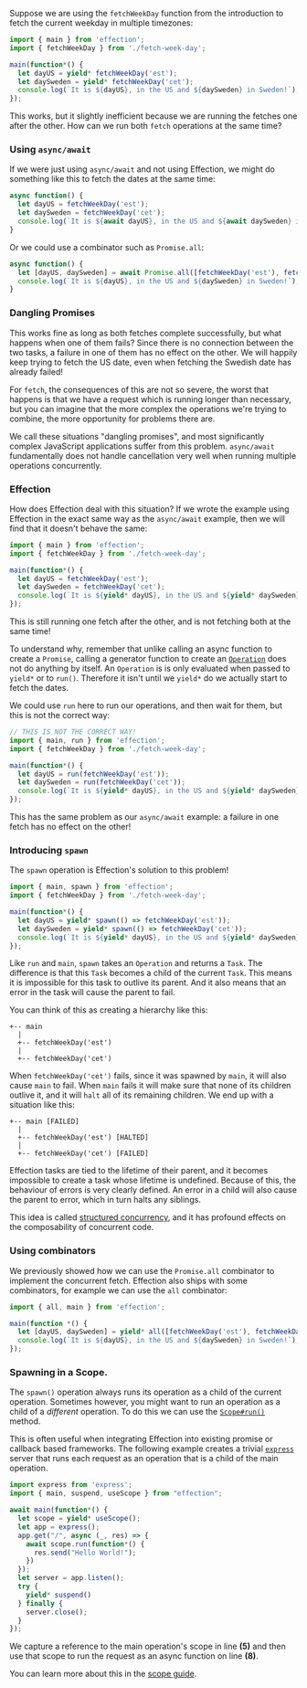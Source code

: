Suppose we are using the `fetchWeekDay` function from the introduction to fetch the current weekday in multiple timezones:

``` javascript
import { main } from 'effection';
import { fetchWeekDay } from './fetch-week-day';

main(function*() {
  let dayUS = yield* fetchWeekDay('est');
  let daySweden = yield* fetchWeekDay('cet');
  console.log(`It is ${dayUS}, in the US and ${daySweden} in Sweden!`);
});
```

This works, but it slightly inefficient because we are running the fetches one
after the other. How can we run both `fetch` operations at the same time?

### Using `async/await`

If we were just using `async/await` and not using Effection, we might do
something like this to fetch the dates at the same time:

``` javascript
async function() {
  let dayUS = fetchWeekDay('est');
  let daySweden = fetchWeekDay('cet');
  console.log(`It is ${await dayUS}, in the US and ${await daySweden} in Sweden!`);
}
```

Or we could use a combinator such as `Promise.all`:

``` javascript
async function() {
  let [dayUS, daySweden] = await Promise.all([fetchWeekDay('est'), fetchWeekDay('cet')]);
  console.log(`It is ${dayUS}, in the US and ${daySweden} in Sweden!`);
}
```

### Dangling Promises

This works fine as long as both fetches complete successfully, but what happens
when one of them fails? Since there is no connection between the two tasks, a
failure in one of them has no effect on the other. We will happily keep trying
to fetch the US date, even when fetching the Swedish date has already failed!

For `fetch`, the consequences of this are not so severe, the worst that happens is
that we have a request which is running longer than necessary, but you can imagine
that the more complex the operations we're trying to combine, the more opportunity
for problems there are.

We call these situations "dangling promises", and most significantly complex
JavaScript applications suffer from this problem. `async/await` fundamentally does
not handle cancellation very well when running multiple operations concurrently.

### Effection

How does Effection deal with this situation? If we wrote the example using
Effection in the exact same way as the `async/await` example, then we will find
that it doesn't behave the same:

``` javascript
import { main } from 'effection';
import { fetchWeekDay } from './fetch-week-day';

main(function*() {
  let dayUS = fetchWeekDay('est');
  let daySweden = fetchWeekDay('cet');
  console.log(`It is ${yield* dayUS}, in the US and ${yield* daySweden} in Sweden!`);
});
```

This is still running one fetch after the other, and is not fetching both at
the same time!

To understand why, remember that unlike calling an async function to
create a `Promise`, calling a generator function to create an
[`Operation`][Operation] does not do anything by itself. An `Operation` is
is only evaluated when passed to `yield*` or to `run()`. Therefore it isn't
until we `yield*` do we actually start to fetch the dates.

We could use `run` here to run our operations, and then wait for them, but this
is not the correct way:

``` javascript
// THIS IS NOT THE CORRECT WAY!
import { main, run } from 'effection';
import { fetchWeekDay } from './fetch-week-day';

main(function*() {
  let dayUS = run(fetchWeekDay('est'));
  let daySweden = run(fetchWeekDay('cet'));
  console.log(`It is ${yield* dayUS}, in the US and ${yield* daySweden} in Sweden!`);
});
```

This has the same problem as our `async/await` example: a failure in one fetch
has no effect on the other!

### Introducing `spawn`

The `spawn` operation is Effection's solution to this problem!

``` javascript
import { main, spawn } from 'effection';
import { fetchWeekDay } from './fetch-week-day';

main(function*() {
  let dayUS = yield* spawn(() => fetchWeekDay('est'));
  let daySweden = yield* spawn(() => fetchWeekDay('cet'));
  console.log(`It is ${yield* dayUS}, in the US and ${yield* daySweden} in Sweden!`);
});
```

Like `run` and `main`, `spawn` takes an `Operation` and returns a `Task`. The
difference is that this `Task` becomes a child of the current `Task`. This
means it is impossible for this task to outlive its parent. And it also means
that an error in the task will cause the parent to fail.

You can think of this as creating a hierarchy like this:

```
+-- main
  |
  +-- fetchWeekDay('est')
  |
  +-- fetchWeekDay('cet')
```

When `fetchWeekDay('cet')` fails, since it was spawned by `main`, it will also
cause `main` to fail. When `main` fails it will make sure that none of its
children outlive it, and it will `halt` all of its remaining children. We end
up with a situation like this:

```
+-- main [FAILED]
  |
  +-- fetchWeekDay('est') [HALTED]
  |
  +-- fetchWeekDay('cet') [FAILED]
```

Effection tasks are tied to the lifetime of their parent, and it becomes
impossible to create a task whose lifetime is undefined. Because of this, the
behaviour of errors is very clearly defined. An error in a child will also
cause the parent to error, which in turn halts any siblings.

This idea is called [structured concurrency], and it has profound effects on
the composability of concurrent code.

### Using combinators

We previously showed how we can use the `Promise.all` combinator to implement
the concurrent fetch. Effection also ships with some combinators, for example
we can use the `all` combinator:

``` javascript
import { all, main } from 'effection';

main(function *() {
  let [dayUS, daySweden] = yield* all([fetchWeekDay('est'), fetchWeekDay('cet')]);
  console.log(`It is ${dayUS}, in the US and ${daySweden} in Sweden!`);
});
```

### Spawning in a Scope.

The `spawn()` operation always runs its operation as a child of the current
operation. Sometimes however, you might want to run an operation as a child of a
_different_ operation. To do this we can use the [`Scope#run()`][scope.run]
method.

This is often useful when integrating Effection into existing promise or
callback based frameworks. The following example creates a trivial
[`express`][express] server that runs each request as an operation that is
a child of the main operation.


```javascript {5,8}
import express from 'express';
import { main, suspend, useScope } from "effection";

await main(function*() {
  let scope = yield* useScope();
  let app = express();
  app.get("/", async (_, res) => {
    await scope.run(function*() {
      res.send("Hello World!");
    })
  });
  let server = app.listen();
  try {
    yield* suspend()
  } finally {
    server.close();
  }
});
```

We capture a reference to the main operation's scope in line **(5)**
and then use that scope to run the request as an async function on
line **(8)**.

You can learn more about this in the [scope guide](./scope).

[structured concurrency]: https://vorpus.org/blog/notes-on-structured-concurrency-or-go-statement-considered-harmful/
[express]: https://expressjs.org
[scope.run]: https://deno.land/x/effection/mod.ts?s=Scope#method_run_0
[Operation]: https://deno.land/x/effection/mod.ts?s=Operation

